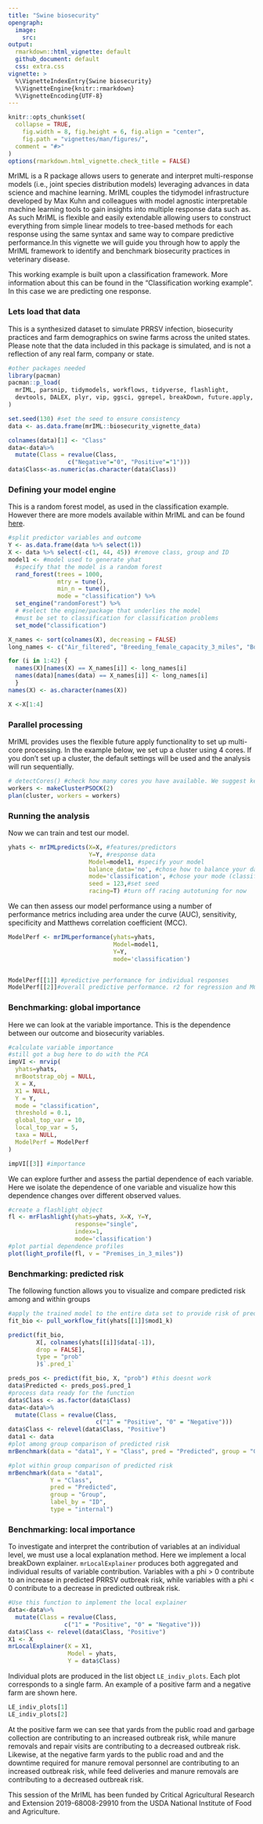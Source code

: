 ```yaml
---
title: "Swine biosecurity"
opengraph:
  image:
    src: 
output:
  rmarkdown::html_vignette: default
  github_document: default
  css: extra.css
vignette: >
  %\VignetteIndexEntry{Swine biosecurity}
  %\VignetteEngine{knitr::rmarkdown}
  %\VignetteEncoding{UTF-8}
---
```

```r
knitr::opts_chunk$set(
  collapse = TRUE,
    fig.width = 8, fig.height = 6, fig.align = "center",
    fig.path = "vignettes/man/figures/",
  comment = "#>"
)
options(rmarkdown.html_vignette.check_title = FALSE)
```
MrIML is a R package allows users to generate and interpret multi-response models (i.e., joint species distribution models) leveraging advances in data science and machine learning. MrIML couples the tidymodel infrastructure developed by Max Kuhn and colleagues with model agnostic interpretable machine learning tools to gain insights into multiple response data such as. As such MrIML is flexible and easily extendable allowing users to construct everything from simple linear models to tree-based methods for each response using the same syntax and same way to compare predictive performance.In this vignette we will guide you through how to apply the MrIML framework to identify and benchmark biosecurity practices in veterinary disease. 

This working example is built upon a classification framework. More information about this can be found in the "Classification working example". In this case we are predicting one response.

### Lets load that data
This is a synthesized dataset to simulate PRRSV infection, biosecurity practices and farm demographics on swine farms across the united states. 
Please note that the data included in this package is simulated, and is not a reflection of any real farm, company or state. 
```r
#other packages needed
library(pacman)
pacman::p_load(
  mrIML, parsnip, tidymodels, workflows, tidyverse, flashlight,
  devtools, DALEX, plyr, vip, ggsci, ggrepel, breakDown, future.apply, janitor, tune
)
```
```r
set.seed(130) #set the seed to ensure consistency
data <- as.data.frame(mrIML::biosecurity_vignette_data)
```
```r
colnames(data)[1] <- "Class"
data<-data%>%
  mutate(Class = revalue(Class,
                 c("Negative"="0", "Positive"="1"))) 
data$Class<-as.numeric(as.character(data$Class))
```
### Defining your model engine
This is a random forest model, as used in the classification example. However there are more models available within MrIML and can be found [here](https://www.tidymodels.org/find/). 
```r
#split predictor variables and outcome
Y <- as.data.frame(data %>% select(1))
X <- data %>% select(-c(1, 44, 45)) #remove class, group and ID
model1 <- #model used to generate yhat
  #specify that the model is a random forest
  rand_forest(trees = 1000,
              mtry = tune(),
              min_n = tune(),
              mode = "classification") %>% 
  set_engine("randomForest") %>% 
  # #select the engine/package that underlies the model
  #must be set to classification for classification problems
  set_mode("classification")
```

```r
X_names <- sort(colnames(X), decreasing = FALSE)
long_names <- c("Air_filtered", "Breeding_female_capacity_3_miles", "Boar_capacity_3_miles", "Breeding_replacement_deliveries", "Cull_breeding_animals_hauls", "On_farm_employees", "Dead_disposal_method", "Other_farms_disease_status_known", "Manure_removal_equipment_downtime", "Employee_exit_re_entries", "Other_farms_same_system", "Entry_of_pork_products", "Forested_area", "Finishing_pig_capacity_3_miles", "Feed_deliveries", "Propane_fuel_deliveries", "Gilt_capacity_3_miles", "Genetic_multiplication_site", "Others_using_cull_animal_trailer", "Others_using_weaned_animal_trailer", "Manure_removal_personnel_downtime", "Manure_removals", "Garbage_collections", "Grass_mowing", "Nursery_pig_capactiy_3_miles", "Others_using_breeding_replacement_trailer", "PRRSV_positive_animals_on_cull_breeding_trailer", "PRRSV_positive_animals_on_cull_weaned_trailer", "Removals_of_dead", "Repair_personnel_visits", "Others_with_same_semen_delivery", "Show_capacity_3_miles", "Premises_in_3_miles", "Topography", "Employee_turnover", "Vehicle_entrances", " Veterinarians_managers_downtime", "Veterinarian_manager_visits", "Weaned_animal_hauls", "Wean_to_finish_capacity_3_miles", "Yards_to_public_road", "Snow_removal")

for (i in 1:42) {
  names(X)[names(X) == X_names[i]] <- long_names[i]
  names(data)[names(data) == X_names[i]] <- long_names[i]
  }
names(X) <- as.character(names(X))

X <-X[1:4]
```
### Parallel processing

MrIML provides uses the flexible future apply functionality to set up multi-core processing. In the example below, we set up a cluster using 4 cores. If you don't set up a cluster, the default settings will be used and the analysis will run sequentially.
```r
# detectCores() #check how many cores you have available. We suggest keeping one core free for internet browsing etc.
workers <- makeClusterPSOCK(2)
plan(cluster, workers = workers)
```
### Running the analysis

Now we can train and test our model.
```r
yhats <- mrIMLpredicts(X=X, #features/predictors 
                       Y=Y, #response data
                       Model=model1, #specify your model
                       balance_data='no', #chose how to balance your data 
                       mode='classification', #chose your mode (classification versus regression)
                       seed = 123,#set seed
                       racing=T) #turn off racing autotuning for now
```
We can then assess our model performance using a number of performance metrics including area under the curve (AUC), sensitivity, specificity and Matthews correlation coefficient (MCC).
```r
ModelPerf <- mrIMLperformance(yhats=yhats,
                              Model=model1,
                              Y=Y,
                              mode='classification')


ModelPerf[[1]] #predictive performance for individual responses 
ModelPerf[[2]]#overall predictive performance. r2 for regression and MCC for classification
```
### Benchmarking: global importance

Here we can look at the variable importance. This is the dependence between our outcome and biosecurity variables. 
```r
#calculate variable importance
#still got a bug here to do with the PCA
impVI <- mrvip(
  yhats=yhats,
  mrBootstrap_obj = NULL,
  X = X,
  X1 = NULL,
  Y = Y,
  mode = "classification",
  threshold = 0.1,
  global_top_var = 10,
  local_top_var = 5,
  taxa = NULL,
  ModelPerf = ModelPerf
)

impVI[[3]] #importance
```
We can explore further and assess the partial dependence of each variable. Here we isolate the dependence of one variable and visualize how this dependence changes over different observed values.
```r
#create a flashlight object
fl <- mrFlashlight(yhats=yhats, X=X, Y=Y, 
                   response="single", 
                   index=1,
                   mode='classification') 
#plot partial dependence profiles
plot(light_profile(fl, v = "Premises_in_3_miles")) 
```
### Benchmarking: predicted risk

The following function allows you to visualize and compare predicted risk among and within groups 
```r
#apply the trained model to the entire data set to provide risk of predicted outbreak
fit_bio <- pull_workflow_fit(yhats[[1]]$mod1_k)

predict(fit_bio,
        X[, colnames(yhats[[i]]$data[-1]),
        drop = FALSE],
        type = "prob"
        )$`.pred_1`

preds_pos <- predict(fit_bio, X, "prob") #this doesnt work
data$Predicted <- preds_pos$.pred_1
#process data ready for the function
data$Class <- as.factor(data$Class)
data<-data%>%
  mutate(Class = revalue(Class,
                         c("1" = "Positive", "0" = "Negative"))) 
data$Class <- relevel(data$Class, "Positive")
data1 <- data
#plot among group comparison of predicted risk
mrBenchmark(data = "data1", Y = "Class", pred = "Predicted", group = "Group", type = "external") 
```
```r
#plot within group comparison of predicted risk
mrBenchmark(data = "data1",
            Y = "Class",
            pred = "Predicted",
            group = "Group",
            label_by = "ID",
            type = "internal") 
```
### Benchmarking: local importance 

To investigate and interpret the contribution of variables at an individual level, we must use a local explanation method. Here we implement a local breakDown explainer. `mrLocalExplainer` produces both aggregated and individual results of variable contribution. Variables with a phi > 0 contribute to an increase in predicted PRRSV outbreak risk, while variables with a phi < 0 contribute to a decrease in predicted outbreak risk. 
```r
#Use this function to implement the local explainer 
data<-data%>%
  mutate(Class = revalue(Class,
                c("1" = "Positive", "0" = "Negative"))) 
data$Class <- relevel(data$Class, "Positive")
X1 <- X
mrLocalExplainer(X = X1,
                 Model = yhats,
                 Y = data$Class)
```
Individual plots are produced in the list object `LE_indiv_plots`. Each plot corresponds to a single farm. An example of a positive farm and a negative farm are shown here. 
```r
LE_indiv_plots[1]
LE_indiv_plots[2]
```
At the positive farm we can see that yards from the public road and garbage collection are contributing to an increased outbreak risk, while manure removals and repair visits are contributing to a decreased outbreak risk. 
Likewise, at the negative farm yards to the public road and and the downtime required for manure removal personnel are contributing to an increased outbreak risk, while feed deliveries and manure removals are contributing to a decreased outbreak risk. 

This session of the MrIML has been funded by Critical Agricultural Research and Extension 2019-68008-29910 from the USDA National Institute of Food and Agriculture.
